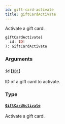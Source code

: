 ```yaml
---
id: gift-card-activate
title: giftCardActivate
---
```


Activate a gift card.

```graphql
giftCardActivate(
  id: ID!
): GiftCardActivate

```

### Arguments

#### `id` ([`ID!`](/docs/developer/api-reference/scalars/id))

ID of a gift card to activate.

### Type

#### [`GiftCardActivate`](/docs/developer/api-reference/objects/gift-card-activate)

Activate a gift card.
